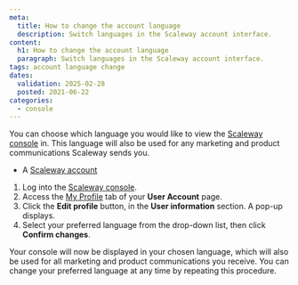 ```yaml
---
meta:
  title: How to change the account language
  description: Switch languages in the Scaleway account interface.
content:
  h1: How to change the account language
  paragraph: Switch languages in the Scaleway account interface.
tags: account language change
dates:
  validation: 2025-02-28
  posted: 2021-06-22
categories:
  - console
---
```


You can choose which language you would like to view the [Scaleway console](/account/concepts/#console) in. This language will also be used for any marketing and product communications Scaleway sends you.

<Macro id="requirements" />

- A [Scaleway account](https://console.scaleway.com)

1. Log into the [Scaleway console](https://console.scaleway.com).
2. Access the [My Profile](https://console.scaleway.com/account/profile) tab of your **User Account** page.
3. Click the **Edit profile** button, in the **User information** section. A pop-up displays.
4. Select your preferred language from the drop-down list, then click **Confirm changes**.

Your console will now be displayed in your chosen language, which will also be used for all marketing and product communications you receive. You can change your preferred language at any time by repeating this procedure.